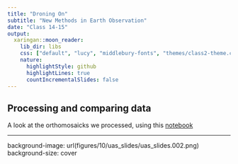 ```yaml
---
title: "Droning On"
subtitle: "New Methods in Earth Observation"
date: "Class 14-15"
output:
  xaringan::moon_reader:
    lib_dir: libs
    css: ["default", "lucy", "middlebury-fonts", "themes/class2-theme.css"]
    nature:
      highlightStyle: github
      highlightLines: true
      countIncrementalSlides: false
---
```


## Processing and comparing data

A look at the orthomosaicks we processed, using this [notebook](https://github.com/agroimpacts/nmeo/blob/class/f2023/materials/code/notebooks/drone_image_analysis.ipynb)

---

background-image: url(figures/10/uas_slides/uas_slides.002.png)
background-size: cover
